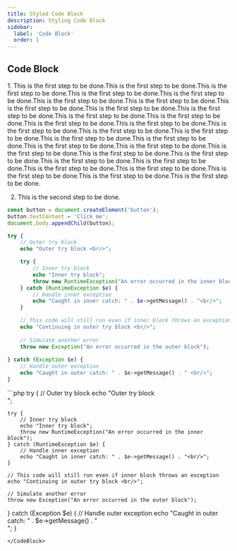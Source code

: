 ```yaml
---
title: Styled Code Block
description: Styling Code Block
sidebar:
  label: 'Code Block'
  order: 1
---
```


## Code Block
<Steps>
1. This is the first step to be done.This is the first step to be done.This is the first step to be done.This is the first step to be done.This is the first step to be done.This is the first step to be done.This is the first step to be done.This is the first step to be done.This is the first step to be done.This is the first step to be done.This is the first step to be done.This is the first step to be done.This is the first step to be done.This is the first step to be done.This is the first step to be done.This is the first step to be done.This is the first step to be done.This is the first step to be done.This is the first step to be done.This is the first step to be done.This is the first step to be done.This is the first step to be done.This is the first step to be done.This is the first step to be done.This is the first step to be done.This is the first step to be done.This is the first step to be done.This is the first step to be done.This is the first step to be done.This is the first step to be done.This is the first step to be done.

2. This is the second step to be done. 
</Steps>

```js
const button = document.createElement('button');
button.textContent = 'Click me';
document.body.appendChild(button);
```

```php  title="docusaurus.config.ts"
try {
    // Outer try block
    echo "Outer try block <br/>";

    try {
        // Inner try block
        echo "Inner try block";
        throw new RuntimeException("An error occurred in the inner block");
    } catch (RuntimeException $e) {
        // Handle inner exception
        echo "Caught in inner catch: " . $e->getMessage() . "<br/>";
    }

    // This code will still run even if inner block throws an exception
    echo "Continuing in outer try block <br/>";
    
    // Simulate another error
    throw new Exception("An error occurred in the outer block");
    
} catch (Exception $e) {
    // Handle outer exception
    echo "Caught in outer catch: " . $e->getMessage() . " <br/>";
}
```

<CodeBlock title="Example: "> 
```php
try {
    // Outer try block
    echo "Outer try block <br/>";

    try {
        // Inner try block
        echo "Inner try block";
        throw new RuntimeException("An error occurred in the inner block");
    } catch (RuntimeException $e) {
        // Handle inner exception
        echo "Caught in inner catch: " . $e->getMessage() . "<br/>";
    }

    // This code will still run even if inner block throws an exception
    echo "Continuing in outer try block <br/>";
    
    // Simulate another error
    throw new Exception("An error occurred in the outer block");
    
} catch (Exception $e) {
    // Handle outer exception
    echo "Caught in outer catch: " . $e->getMessage() . " <br/>";
}
```
</CodeBlock>  
